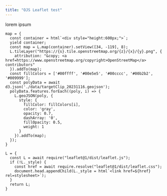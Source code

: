 ```yaml
---
title: "OJS Leaflet test"
---
```


lorem ipsum



```ojs
map = {
  const container = html`<div style="height:600px;">`;
  yield container;
  const map = L.map(container).setView([34, -119], 8);
  L.tileLayer("https://{s}.tile.openstreetmap.org/{z}/{x}/{y}.png", {
    attribution: "&copy; <a href=https://www.openstreetmap.org/copyright>OpenStreetMap</a> contributors"
  }).addTo(map);
  const fillColors = ['#00ffff', '#00e5e5', '#00cccc', '#00b2b2', '#009999'];
  const polyData = await d3.json('./data/targetClip_20231116.geojson');
  polyData.features.forEach((poly, i) => {
    L.geoJSON(poly, {
      style: {
        fillColor: fillColors[i],
        color: 'gray',
        opacity: 0.7,
        dashArray: '0',
        fillOpacity: 0.5,
        weight: 1
      }
    }).addTo(map);
  });
}

L = {
  const L = await require("leaflet@1/dist/leaflet.js");
  if (!L._style) {
    const href = await require.resolve("leaflet@1/dist/leaflet.css");
    document.head.appendChild(L._style = html`<link href=${href} rel=stylesheet>`);
  }
  return L;
}
```